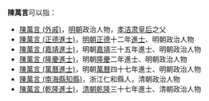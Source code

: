 '''陳萬言'''可以指：
* [[陳萬言_(外戚)|陳萬言 (外戚)]]，[[明朝|明朝]]政治人物，[[孝洁肃皇后|孝洁肃皇后]]之父
* [[陳萬言_(正德進士)|陳萬言 (正德進士)]]，[[明朝|明朝]][[正德_(明朝)|正德]]十二年[[進士|進士]]、明朝政治人物
* [[陳萬言_(嘉靖進士)|陳萬言 (嘉靖進士)]]，明朝[[嘉靖|嘉靖]]三十五年進士、明朝政治人物
* [[陳萬言_(隆慶進士)|陳萬言 (隆慶進士)]]，明朝[[隆庆_(明朝)|隆慶]]二年進士、明朝政治人物
* [[陳萬言_(萬曆進士)|陳萬言 (萬曆進士)]]，明朝[[萬曆|萬曆]]四十七年進士、明朝政治人物
* [[陳萬言_(南海縣知縣)|陳萬言 (南海縣知縣)]]，浙江仁和縣人，清朝政治人物
* [[陳萬言_(乾隆進士)|陳萬言 (乾隆進士)]]，[[清朝|清朝]][[乾隆|乾隆]]三十七年進士、清朝政治人物
{{disambig|W万|cat=三字陈姓人名消歧义}}
